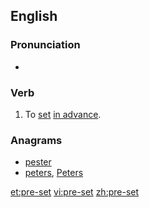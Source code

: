 {{also|preset}}
==English==

===Pronunciation===
* {{IPA|/ˈpriːsɛt/}}

===Verb===
{{en-verb|pre-sets|pre-setting|pre-set|pre-set}}

# To [[set]] [[in advance]].

===Anagrams===
* [[pester#English|pester]]
* [[peters#English|peters]], [[Peters#English|Peters]]

[[et:pre-set]]
[[vi:pre-set]]
[[zh:pre-set]]